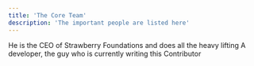 ```yaml
---
title: 'The Core Team'
description: 'The important people are listed here'
---
```


<CardGroup cols={2}>
  <Card title="Julian" icon="crown" href="https://github.com/Juliandev02">
    He is the CEO of Strawberry Foundations and does all the heavy lifting
  </Card>

  <Card title="Matteo" icon="apple" href="https://github.com/matteodev8">
    A developer, the guy who is currently writing this
  </Card>
</CardGroup>

<CardGroup cols={2}>
  <Card title="Paddyk45" icon="code" href="https://github.com/paddyk45">
    Contributor
  </Card>
</CardGroup>